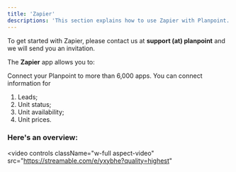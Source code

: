 ```yaml
---
title: 'Zapier'
descriptions: 'This section explains how to use Zapier with Planpoint.'
---
```


<Note>To get started with Zapier, please contact us at **support (at) planpoint** and we will send you an invitation.</Note>

The **Zapier** app allows you to:

Connect your Planpoint to more than 6,000 apps. You can connect information for
1. Leads;
2. Unit status;
3. Unit availability;
3. Unit prices.

### Here's an overview:


<video
  controls
  className="w-full aspect-video"
  src="https://streamable.com/e/yxybhe?quality=highest"
></video>